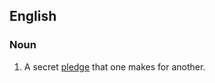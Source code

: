 ==English==

===Noun===
{{infl|en|noun|head=a [[bird]] in the [[bosom]]}}

# {{idiomatic|UK|dated}} A secret [[pledge]] that one makes for another.